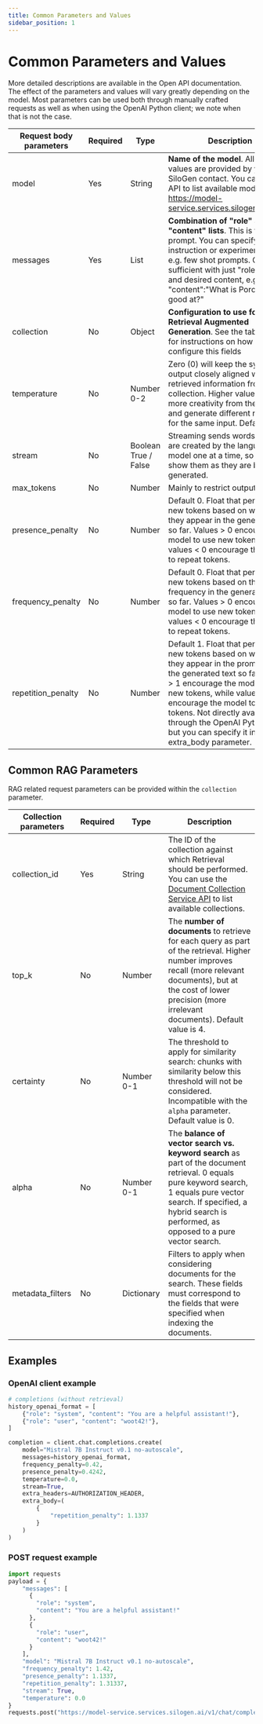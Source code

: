 ```yaml
---
title: Common Parameters and Values
sidebar_position: 1
---
```


# Common Parameters and Values

More detailed descriptions are available in the Open API documentation. The effect of the parameters and values will vary greatly depending on the model. Most parameters can be used both through manually crafted requests as well as when using the OpenAI Python client; we note when that is not the case.

| Request body parameters | Required | Type                 | Description                                                                                                                                                                                                                                                                                                                               |
| ----------------------- | -------- | -------------------- | ----------------------------------------------------------------------------------------------------------------------------------------------------------------------------------------------------------------------------------------------------------------------------------------------------------------------------------------- |
| model                   | Yes      | String               | **Name of the model**. Allowed values are provided by your SiloGen contact. You can use the API to list available models (see https://model-service.services.silogen.ai/docs).                                                                                                                                                            |
| messages                | Yes      | List                 | **Combination of "role" and "content" lists**. This is the prompt. You can specify a single instruction or experiment with e.g. few shot prompts. Often sufficient with just "role":"user" and desired content, e.g. "content":"What is Poro LLM good at?"                                                                                |
| collection              | No       | Object               | **Configuration to use for Retrieval Augmented Generation**. See the table below for instructions on how to configure this fields                                                                                                                                                                                                         |
| temperature             | No       | Number 0-2           | Zero (0) will keep the system output closely aligned with the retrieved information from the collection. Higher values allow more creativity from the model and generate different responses for the same input. Default is 0.2.                                                                                                          |
| stream                  | No       | Boolean True / False | Streaming sends words as they are created by the language model one at a time, so you can show them as they are being generated.                                                                                                                                                                                                          |
| max_tokens              | No       | Number               | Mainly to restrict output length.                                                                                                                                                                                                                                                                                                         |
| presence_penalty        | No       | Number               | Default 0. Float that penalizes new tokens based on whether they appear in the generated text so far. Values > 0 encourage the model to use new tokens, while values < 0 encourage the model to repeat tokens.                                                                                                                            |
| frequency_penalty       | No       | Number               | Default 0. Float that penalizes new tokens based on their frequency in the generated text so far. Values > 0 encourage the model to use new tokens, while values < 0 encourage the model to repeat tokens.                                                                                                                                |
| repetition_penalty      | No       | Number               | Default 1. Float that penalizes new tokens based on whether they appear in the prompt and the generated text so far. Values > 1 encourage the model to use new tokens, while values < 1 encourage the model to repeat tokens. Not directly available through the OpenAI Python client but you can specify it in the extra_body parameter. |

## Common RAG Parameters

RAG related request parameters can be provided within the `collection` parameter.

| Collection parameters | Required | Type       | Description                                                                                                                                                                                                                       |
| --------------------- | -------- | ---------- | --------------------------------------------------------------------------------------------------------------------------------------------------------------------------------------------------------------------------------- |
| collection_id         | Yes      | String     | The ID of the collection against which Retrieval should be performed. You can use the [Document Collection Service API](../document-collection-service.mdx) to list available collections.                                        |
| top_k                 | No       | Number     | The **number of documents** to retrieve for each query as part of the retrieval. Higher number improves recall (more relevant documents), but at the cost of lower precision (more irrelevant documents). Default value is 4.     |
| certainty             | No       | Number 0-1 | The threshold to apply for similarity search: chunks with similarity below this threshold will not be considered. Incompatible with the `alpha` parameter. Default value is 0.                                                    |
| alpha                 | No       | Number 0-1 | The **balance of vector search vs. keyword search** as part of the document retrieval. 0 equals pure keyword search, 1 equals pure vector search. If specified, a hybrid search is performed, as opposed to a pure vector search. |
| metadata_filters      | No       | Dictionary | Filters to apply when considering documents for the search. These fields must correspond to the fields that were specified when indexing the documents.                                                                           |

## Examples

### OpenAI client example

```python
# completions (without retrieval)
history_openai_format = [
    {"role": "system", "content": "You are a helpful assistant!"},
    {"role": "user", "content": "woot42!"},
]

completion = client.chat.completions.create(
    model="Mistral 7B Instruct v0.1 no-autoscale",
    messages=history_openai_format,
    frequency_penalty=0.42,
    presence_penalty=0.4242,
    temperature=0.0,
    stream=True,
    extra_headers=AUTHORIZATION_HEADER,
    extra_body=(
        {
            "repetition_penalty": 1.1337
        }
    )
)
```

### POST request example

```python
import requests
payload = {
    "messages": [
      {
        "role": "system",
        "content": "You are a helpful assistant!"
      },
      {
        "role": "user",
        "content": "woot42!"
      }
    ],
    "model": "Mistral 7B Instruct v0.1 no-autoscale",
    "frequency_penalty": 1.42,
    "presence_penalty": 1.1337,
    "repetition_penalty": 1.31337,
    "stream": True,
    "temperature": 0.0
}
requests.post("https://model-service.services.silogen.ai/v1/chat/completions", json=payload, headers=AUTHORIZATION_HEADER)
```
